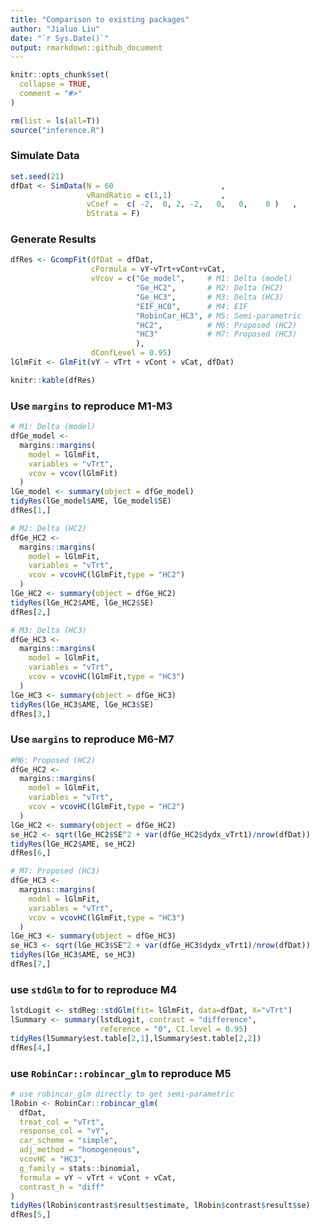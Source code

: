 ```yaml
---
title: "Comparison to existing packages"
author: "Jialuo Liu"
date: "`r Sys.Date()`"
output: rmarkdown::github_document
---
```


```r
knitr::opts_chunk$set(
  collapse = TRUE,
  comment = "#>"
)
```

```r
rm(list = ls(all=T))
source("inference.R")
```

### Simulate Data
```r
set.seed(21)
dfDat <- SimData(N = 60                        ,
                 vRandRatio = c(1,1)           ,
                 vCoef =  c( -2,  0, 2, -2,   0,   0,    0 )   ,
                 bStrata = F)
```

### Generate Results
```r
dfRes <- GcompFit(dfDat = dfDat,
                  cFormula = vY~vTrt+vCont+vCat,
                  vVcov = c("Ge_model",     # M1: Delta (model) 
                            "Ge_HC2",       # M2: Delta (HC2) 
                            "Ge_HC3",       # M3: Delta (HC3) 
                            "EIF_HC0",      # M4: EIF
                            "RobinCar_HC3", # M5: Semi-parametric
                            "HC2",          # M6: Proposed (HC2)
                            "HC3"           # M7: Proposed (HC3)
                            ),
                  dConfLevel = 0.95)
lGlmFit <- GlmFit(vY ~ vTrt + vCont + vCat, dfDat)
```

```r
knitr::kable(dfRes)
```


### Use `margins` to reproduce M1-M3
```r
# M1: Delta (model) 
dfGe_model <-
  margins::margins(
    model = lGlmFit,
    variables = "vTrt",
    vcov = vcov(lGlmFit)
  )
lGe_model <- summary(object = dfGe_model)
tidyRes(lGe_model$AME, lGe_model$SE)
dfRes[1,]

# M2: Delta (HC2) 
dfGe_HC2 <-
  margins::margins(
    model = lGlmFit,
    variables = "vTrt",
    vcov = vcovHC(lGlmFit,type = "HC2")
  )
lGe_HC2 <- summary(object = dfGe_HC2)
tidyRes(lGe_HC2$AME, lGe_HC2$SE)
dfRes[2,]

# M3: Delta (HC3) 
dfGe_HC3 <-
  margins::margins(
    model = lGlmFit,
    variables = "vTrt",
    vcov = vcovHC(lGlmFit,type = "HC3")
  )
lGe_HC3 <- summary(object = dfGe_HC3)
tidyRes(lGe_HC3$AME, lGe_HC3$SE)
dfRes[3,]
```

### Use `margins` to reproduce M6-M7
```r
#M6: Proposed (HC2)
dfGe_HC2 <-
  margins::margins(
    model = lGlmFit,
    variables = "vTrt",
    vcov = vcovHC(lGlmFit,type = "HC2")
  )
lGe_HC2 <- summary(object = dfGe_HC2)
se_HC2 <- sqrt(lGe_HC2$SE^2 + var(dfGe_HC2$dydx_vTrt1)/nrow(dfDat))
tidyRes(lGe_HC2$AME, se_HC2)
dfRes[6,]

# M7: Proposed (HC3) 
dfGe_HC3 <-
  margins::margins(
    model = lGlmFit,
    variables = "vTrt",
    vcov = vcovHC(lGlmFit,type = "HC3")
  )
lGe_HC3 <- summary(object = dfGe_HC3)
se_HC3 <- sqrt(lGe_HC3$SE^2 + var(dfGe_HC3$dydx_vTrt1)/nrow(dfDat))
tidyRes(lGe_HC3$AME, se_HC3)
dfRes[7,]
```

### use `stdGlm` to for to reproduce M4

```r
lstdLogit <- stdReg::stdGlm(fit= lGlmFit, data=dfDat, X="vTrt")
lSummary <- summary(lstdLogit, contrast = "difference",
                    reference = "0", CI.level = 0.95)
tidyRes(lSummary$est.table[2,1],lSummary$est.table[2,2])
dfRes[4,]
```

### use `RobinCar::robincar_glm` to reproduce M5
```r
# use robincar_glm directly to get semi-parametric
lRobin <- RobinCar::robincar_glm(
  dfDat,
  treat_col = "vTrt",
  response_col = "vY",
  car_scheme = "simple",
  adj_method = "homogeneous",
  vcovHC = "HC3",
  g_family = stats::binomial,
  formula = vY ~ vTrt + vCont + vCat,
  contrast_h = "diff"
)
tidyRes(lRobin$contrast$result$estimate, lRobin$contrast$result$se)
dfRes[5,]
```



